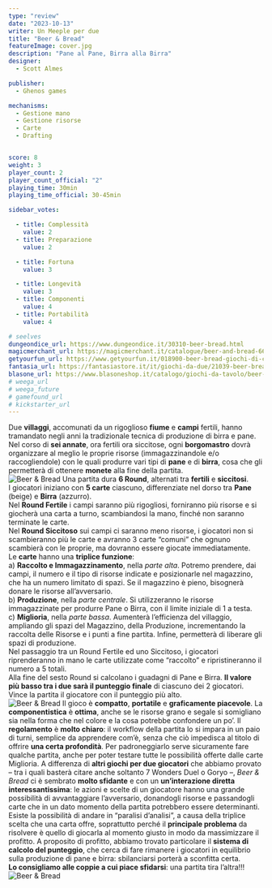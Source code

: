 ```yaml
---
type: "review"
date: "2023-10-13"
writer: Un Meeple per due
title: "Beer & Bread"
featureImage: cover.jpg
description: "Pane al Pane, Birra alla Birra"
designer: 
  - Scott Almes

publisher: 
  - Ghenos games

mechanisms:
  - Gestione mano
  - Gestione risorse
  - Carte
  - Drafting


score: 8
weight: 3
player_count: 2
player_count_official: "2"
playing_time: 30min
playing_time_official: 30-45min

sidebar_votes:

  - title: Complessità
    value: 2
  - title: Preparazione
    value: 2

  - title: Fortuna
    value: 3

  - title: Longevità
    value: 3
  - title: Componenti
    value: 4
  - title: Portabilità
    value: 4

# seelves
dungeondice_url: https://www.dungeondice.it/30310-beer-bread.html
magicmerchant_url: https://magicmerchant.it/catalogue/beer-and-bread-66442/
getyourfun_url: https://www.getyourfun.it/018900-beer-bread-giochi-di-carte.html
fantasia_url: https://fantasiastore.it/it/giochi-da-due/21039-beer-bread-ita.html
blasone_url: https://www.blasoneshop.it/catalogo/giochi-da-tavolo/beer-bread-42-3418
# weega_url
# weega_future
# gamefound_url
# kickstarter_url
---
```


<Setting>
  Due <strong>villaggi</strong>, accomunati da un rigoglioso <strong>fiume</strong> e <strong>campi</strong> fertili, hanno tramandato negli anni la tradizionale tecnica di produzione di birra e pane. Nel corso di <strong>sei annate</strong>, ora fertili ora siccitose, ogni <strong>borgomastro</strong> dovrà organizzare al meglio le proprie risorse (immagazzinandole e/o raccogliendole) con le quali produrre vari tipi di <strong>pane</strong> e di <strong>birra</strong>, cosa che gli permetterà di ottenere <strong>monete</strong> alla fine della partita.<br />


</Setting>

<img src="./game1.jpg" alt="Beer & Bread" />

<Rules>
 Una partita dura <strong>6 Round</strong>, alternati tra <strong>fertili</strong> e <strong>siccitosi</strong>.<br />
I giocatori iniziano con <strong>5 carte</strong> ciascuno, differenziate nel dorso tra <strong>Pane</strong> (beige) e <strong>Birra</strong> (azzurro).<br />
Nel <strong>Round Fertile</strong> i campi saranno più rigogliosi, forniranno più risorse e si giocherà una carta a turno, scambiandosi la mano, finché non saranno terminate le carte.<br />
Nel <strong>Round Siccitoso</strong> sui campi ci saranno meno risorse, i giocatori non si scambieranno più le carte e avranno 3 carte “comuni” che ognuno scambierà con le proprie, ma dovranno essere giocate immediatamente.<br />
Le <strong>carte</strong> hanno una <strong>triplice funzione</strong>:<br />
a) <strong>Raccolto e Immagazzinamento</strong>, nella <em>parte alta</em>. Potremo prendere, dai campi, il numero e il tipo di risorse indicate e posizionarle nel magazzino, che ha un numero limitato di spazi. Se il magazzino è pieno, bisognerà donare le risorse all’avversario.<br />
b) <strong>Produzione</strong>, nella <em>parte centrale</em>. Si utilizzeranno le risorse immagazzinate per produrre Pane o Birra, con il limite iniziale di 1 a testa.<br />
c) <strong>Miglioria</strong>, nella <em>parte bassa</em>. Aumenterà l’efficienza del villaggio, ampliando gli spazi del Magazzino, della Produzione, incrementando la raccolta delle Risorse e i punti a fine partita. Infine, permetterà di liberare gli spazi di produzione.<br />
Nel passaggio tra un Round Fertile ed uno Siccitoso, i giocatori riprenderanno in mano le carte utilizzate come “raccolto” e ripristineranno il numero a 5 totali.<br />
Alla fine del sesto Round si calcolano i guadagni di Pane e Birra. <strong>Il valore più basso tra i due sarà il punteggio finale</strong> di ciascuno dei 2 giocatori. Vince la partita il giocatore con il punteggio più alto.<br />
</Rules>

<img src="./game2.jpg" alt="Beer & Bread" />

<Feedback>
  Il gioco è <strong>compatto</strong>, <strong>portatile</strong> e <strong>graficamente piacevole</strong>. La <strong>componentistica</strong> è <strong>ottima</strong>, anche se le risorse grano e segale si somigliano sia nella forma che nel colore e la cosa potrebbe confondere un po’. Il <strong>regolamento</strong> è <strong>molto chiaro</strong>: il workflow della partita lo si impara in un paio di turni, semplice da apprendere com’è, senza che ciò impedisca al titolo di offrire <strong>una certa profondità</strong>. Per padroneggiarlo serve sicuramente fare qualche partita, anche per poter testare tutte le possibilità offerte dalle carte Miglioria. A differenza di <strong>altri giochi per due giocatori</strong> che abbiamo provato – tra i quali basterà citare anche soltanto <Link to="/reviews/7wonders-duel/">7 Wonders Duel</Link>  o <Link to="/reviews/goryo">Goryo</Link> –, <em>Beer &amp; Bread</em> ci è sembrato <strong>molto sfidante</strong> e con un <strong>un’interazione diretta interessantissima</strong>: le azioni e scelte di un giocatore hanno una grande possibilità di avvantaggiare l’avversario, donandogli risorse e passandogli carte che in un dato momento della partita potrebbero essere determinanti.<br />
Esiste la possibilità di andare in “paralisi d’analisi”, a causa della triplice scelta che una carta offre, soprattutto perché il <strong>principale problema</strong> da risolvere è quello di giocarla al momento giusto in modo da massimizzare il profitto. A proposito di profitto, abbiamo trovato particolare il <strong>sistema di calcolo del punteggio</strong>, che cerca di fare rimanere i giocatori in equilibrio sulla produzione di pane e birra: sbilanciarsi porterà a sconfitta certa.<br />
<strong>Lo consigliamo alle coppie a cui piace sfidarsi</strong>: una partita tira l’altra!!!<br />
</Feedback>

<img src="./game3.jpg" alt="Beer & Bread" />


